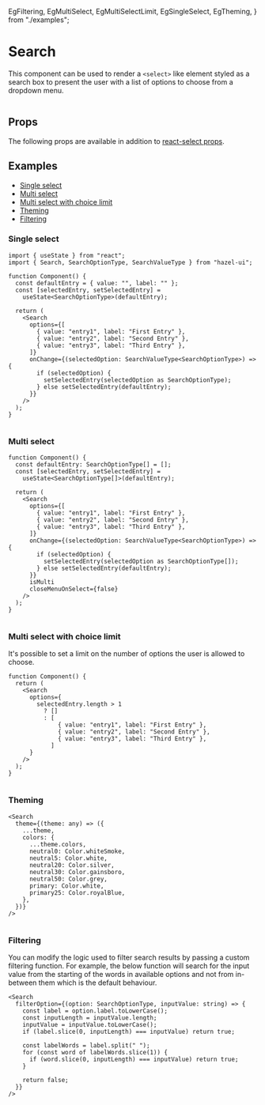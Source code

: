   EgFiltering,
  EgMultiSelect,
  EgMultiSelectLimit,
  EgSingleSelect,
  EgTheming,
} from "./examples";

<Meta title="Atoms/Search" component={Search} />

# Search

This component can be used to render a `<select>` like element styled as a
search box to present the user with a list of options to choose from a
dropdown menu.

![]()

## Props

The following props are available in addition to [react-select props][1].

<ArgsTable of={Search} />

## Examples

- [Single select](#single-select)
- [Multi select](#multi-select)
- [Multi select with choice limit](#multi-select-with-choice-limit)
- [Theming](#theming)
- [Filtering](#filtering)

### Single select

```tsx
import { useState } from "react";
import { Search, SearchOptionType, SearchValueType } from "hazel-ui";

function Component() {
  const defaultEntry = { value: "", label: "" };
  const [selectedEntry, setSelectedEntry] =
    useState<SearchOptionType>(defaultEntry);

  return (
    <Search
      options={[
        { value: "entry1", label: "First Entry" },
        { value: "entry2", label: "Second Entry" },
        { value: "entry3", label: "Third Entry" },
      ]}
      onChange={(selectedOption: SearchValueType<SearchOptionType>) => {
        if (selectedOption) {
          setSelectedEntry(selectedOption as SearchOptionType);
        } else setSelectedEntry(defaultEntry);
      }}
    />
  );
}
```

<EgSingleSelect />

<Toast />

![]()

### Multi select

```tsx
function Component() {
  const defaultEntry: SearchOptionType[] = [];
  const [selectedEntry, setSelectedEntry] =
    useState<SearchOptionType[]>(defaultEntry);

  return (
    <Search
      options={[
        { value: "entry1", label: "First Entry" },
        { value: "entry2", label: "Second Entry" },
        { value: "entry3", label: "Third Entry" },
      ]}
      onChange={(selectedOption: SearchValueType<SearchOptionType>) => {
        if (selectedOption) {
          setSelectedEntry(selectedOption as SearchOptionType[]);
        } else setSelectedEntry(defaultEntry);
      }}
      isMulti
      closeMenuOnSelect={false}
    />
  );
}
```

<EgMultiSelect />

![]()

### Multi select with choice limit

It's possible to set a limit on the number of options the user is allowed to choose.

```tsx
function Component() {
  return (
    <Search
      options={
        selectedEntry.length > 1
          ? []
          : [
              { value: "entry1", label: "First Entry" },
              { value: "entry2", label: "Second Entry" },
              { value: "entry3", label: "Third Entry" },
            ]
      }
    />
  );
}
```

<EgMultiSelectLimit />

![]()

### Theming

```tsx
<Search
  theme={(theme: any) => ({
    ...theme,
    colors: {
      ...theme.colors,
      neutral0: Color.whiteSmoke,
      neutral5: Color.white,
      neutral20: Color.silver,
      neutral30: Color.gainsboro,
      neutral50: Color.grey,
      primary: Color.white,
      primary25: Color.royalBlue,
    },
  })}
/>
```

<EgTheming />

![]()

### Filtering

You can modify the logic used to filter search results by passing
a custom filtering function. For example, the below function will
search for the input value from the starting of the words in available
options and not from in-between them which is the default behaviour.

```tsx
<Search
  filterOption={(option: SearchOptionType, inputValue: string) => {
    const label = option.label.toLowerCase();
    const inputLength = inputValue.length;
    inputValue = inputValue.toLowerCase();
    if (label.slice(0, inputLength) === inputValue) return true;

    const labelWords = label.split(" ");
    for (const word of labelWords.slice(1)) {
      if (word.slice(0, inputLength) === inputValue) return true;
    }

    return false;
  }}
/>
```

<EgFiltering />

[1]: https://react-select.com/props
